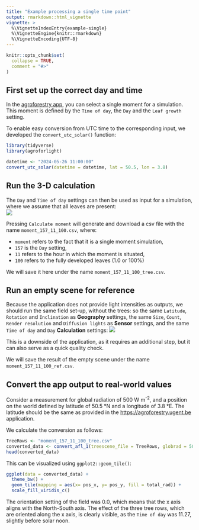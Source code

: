 ```yaml
---
title: "Example processing a single time point"
output: rmarkdown::html_vignette
vignette: >
  %\VignetteIndexEntry{example-single}
  %\VignetteEngine{knitr::rmarkdown}
  %\VignetteEncoding{UTF-8}
---
```


```r
knitr::opts_chunk$set(
  collapse = TRUE,
  comment = "#>"
)
```

## First set up the correct day and time

In the [agroforestry app](https://agroforestry.ugent.be), you can select a single moment for a simulation. This moment is defined by the `Time of day`, the `Day` and the `Leaf growth` setting.

To enable easy conversion from UTC time to the corresponding input, we developed the `convert_utc_solar()` function:

```r
library(tidyverse)
library(agroforlight)

datetime <- "2024-05-26 11:00:00"
convert_utc_solar(datetime = datetime, lat = 50.5, lon = 3.8)
```

## Run the 3-D calculation

The `Day` and `Time of day` settings can then be used as input for a simulation, where we assume that all leaves are present:\
![](img/single-screenshot.png)

Pressing `Calculate moment` will generate and download a csv file with the name `moment_157_11_100.csv`, where:

-   `moment` refers to the fact that it is a single moment simulation,
-   `157` is the `Day` setting,
-   `11` refers to the hour in which the moment is situated,
-   `100` refers to the fully developed leaves (1.0 or 100%)

We will save it here under the name `moment_157_11_100_tree.csv`.

## Run an empty scene for reference

Because the application does not provide light intensities as outputs, we should run the same field set-up, without the trees: so the same `Latitude`, `Rotation` and `Inclination` as **Geography** settings, the same `Size`, `Count`, `Render resolution` and `Diffusion lights` as **Sensor** settings, and the same `Time of day` and `Day` **Calculation** settings: ![](img/single-screenshot-notree.png)

This is a downside of the application, as it requires an additional step, but it can also serve as a quick quality check.

We will save the result of the empty scene under the name `moment_157_11_100_ref.csv`.

## Convert the app output to real-world values

Consider a measurement for global radiation of 500 W m<sup>-2</sup>, and a position on the world defined by latitude of 50.5 °N and a longitude of 3.8 °E. The latitude should be the same as provided in the <https://agroforestry.ugent.be> application.

We calculate the conversion as follows:

```r

TreeRows <- "moment_157_11_100_tree.csv"
converted_data <- convert_afl_1(treescene_file = TreeRows, globrad = 500, lat = 50.9, lon = 3.78)
head(converted_data)
```



This can be visualized using `ggplot2::geom_tile()`:

```r
ggplot(data = converted_data) +
  theme_bw() +
  geom_tile(mapping = aes(x= pos_x, y= pos_y, fill = total_rad)) +
  scale_fill_viridis_c()

```

The orientation setting of the field was 0.0, which means that the x axis aligns with the North-South axis. The effect of the three tree rows, which are oriented along the x axis, is clearly visible, as the `Time of day` was 11.27, slightly before solar noon.
